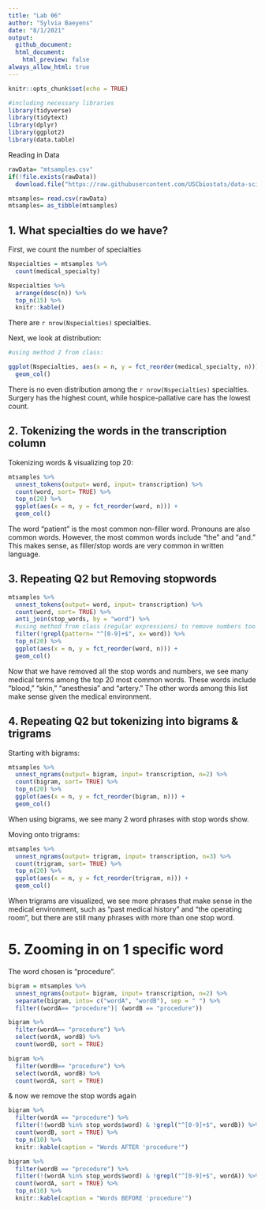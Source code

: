 ```yaml
---
title: "Lab 06"
author: "Sylvia Baeyens"
date: "8/1/2021"
output:
  github_document:
  html_document:
    html_preview: false
always_allow_html: true
---
```


```r
knitr::opts_chunk$set(echo = TRUE)
```

```r
#including necessary libraries
library(tidyverse)
library(tidytext)
library(dplyr)
library(ggplot2)
library(data.table)
```

Reading in Data 
```r
rawData= "mtsamples.csv"
if(!file.exists(rawData))
  download.file("https://raw.githubusercontent.com/USCbiostats/data-science-data/master/00_mtsamples/mtsamples.csv", destfile = rawData)

mtsamples= read.csv(rawData) 
mtsamples= as_tibble(mtsamples)
```

## 1. What specialties do we have?

First, we count the number of specialties
```r
Nspecialties = mtsamples %>%
  count(medical_specialty)

Nspecialties %>%
  arrange(desc(n)) %>%
  top_n(15) %>%
  knitr::kable()
```

There are `r nrow(Nspecialties)` specialties.

Next, we look at distribution:
```r
#using method 2 from class:

ggplot(Nspecialties, aes(x = n, y = fct_reorder(medical_specialty, n))) +
  geom_col()
```

There is no even distribution among the `r nrow(Nspecialties)` specialties. Surgery has the highest count, while hospice-pallative care has the lowest count.

## 2. Tokenizing the words in the transcription column

Tokenizing words & visualizing top 20:
```r
mtsamples %>%
  unnest_tokens(output= word, input= transcription) %>%
  count(word, sort= TRUE) %>%
  top_n(20) %>%
  ggplot(aes(x = n, y = fct_reorder(word, n))) +
  geom_col()
```

The word "patient" is the most common non-filler word. Pronouns are also common words. However, the most common words include "the" and "and." This makes sense, as filler/stop words are very common in written language.

## 3. Repeating Q2 but Removing stopwords

```r
mtsamples %>%
  unnest_tokens(output= word, input= transcription) %>%
  count(word, sort= TRUE) %>%
  anti_join(stop_words, by = "word") %>%
  #using method from class (regular expressions) to remove numbers too
  filter(!grepl(pattern= "^[0-9]+$", x= word)) %>%
  top_n(20) %>%
  ggplot(aes(x = n, y = fct_reorder(word, n))) +
  geom_col()
```

Now that we have removed all the stop words and numbers, we see many medical terms among the top 20 most common words. These words include "blood," "skin," "anesthesia" and "artery." The other words among this list make sense given the medical environment.

## 4. Repeating Q2 but tokenizing into bigrams & trigrams

Starting with bigrams:
```r
mtsamples %>%
  unnest_ngrams(output= bigram, input= transcription, n=2) %>%
  count(bigram, sort= TRUE) %>%
  top_n(20) %>%
  ggplot(aes(x = n, y = fct_reorder(bigram, n))) +
  geom_col()
```
When using bigrams, we see many 2 word phrases with stop words show. 

Moving onto trigrams:
```r
mtsamples %>%
  unnest_ngrams(output= trigram, input= transcription, n=3) %>%
  count(trigram, sort= TRUE) %>%
  top_n(20) %>%
  ggplot(aes(x = n, y = fct_reorder(trigram, n))) +
  geom_col()
```
When trigrams are visualized, we see more phrases that make sense in the medical environment, such as "past medical history" and "the operating room", but there are still many phrases with more than one stop word.

# 5. Zooming in on 1 specific word

The word chosen is "procedure".
```r
bigram = mtsamples %>%
  unnest_ngrams(output= bigram, input= transcription, n=2) %>%
  separate(bigram, into= c("wordA", "wordB"), sep = " ") %>%
  filter((wordA== "procedure")| (wordB == "procedure"))

bigram %>%
  filter(wordA== "procedure") %>%
  select(wordA, wordB) %>%
  count(wordB, sort = TRUE)

bigram %>%
  filter(wordB== "procedure") %>%
  select(wordA, wordB) %>%
  count(wordA, sort = TRUE)
```
  
& now we remove the stop words again
```r
bigram %>%
  filter(wordA == "procedure") %>%
  filter(!(wordB %in% stop_words$word) & !grepl("^[0-9]+$", wordB)) %>%
  count(wordB, sort = TRUE) %>%
  top_n(10) %>%
  knitr::kable(caption = "Words AFTER 'procedure'")

bigram %>%
  filter(wordB == "procedure") %>%
  filter(!(wordA %in% stop_words$word) & !grepl("^[0-9]+$", wordA)) %>%
  count(wordA, sort = TRUE) %>%
  top_n(10) %>%
  knitr::kable(caption = "Words BEFORE 'procedure'")
```

